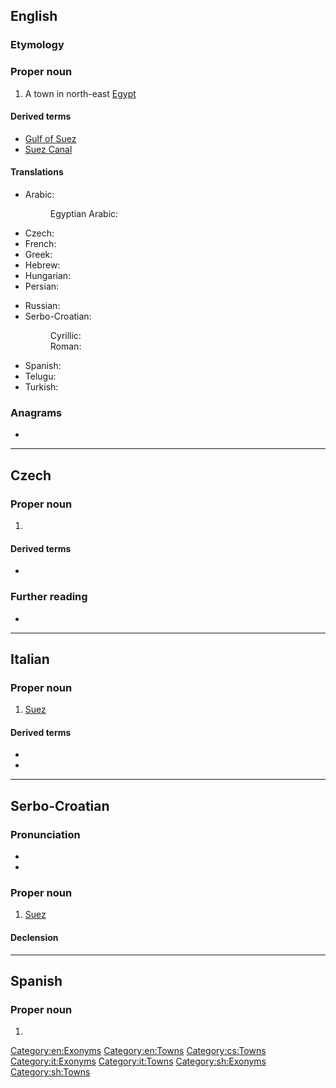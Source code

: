 {{also|suez|-süz}}
==English==

===Etymology===
{{rfelite|en}}

===Proper noun===
{{wikipedia}}
{{en-proper noun}}

# A town in north-east [[Egypt]]

====Derived terms====
* [[Gulf of Suez]]
* [[Suez Canal]]

====Translations====
{{trans-top|Suez, Egypt}}
* Arabic: {{t|ar|اَلسُّوَيْس|m}}
*: Egyptian Arabic: {{t|arz|السويس|tr=el-sewēs}}
* Czech: {{t+|cs|Suez|m}}
* French: {{t+|fr|Suez}}
* Greek: {{t+|el|Σουέζ|n}}
* Hebrew: {{t|he|סואץ|m}}
* Hungarian: {{t|hu|Szuez}}
* Persian: {{t+|fa|سوئز|tr=suez}}
{{trans-mid}}
* Russian: {{t|ru|Суэ́ц|m}}
* Serbo-Croatian:
*: Cyrillic: {{t|sh|Су̀ез|m|sc=Cyrl}}
*: Roman: {{t+|sh|Sùez|m}}
* Spanish: {{t|es|Suez|m}}
* Telugu: {{t|te|సూయజ్}}
* Turkish: {{t|tr|Süveyş}}
{{trans-bottom}}

===Anagrams===
* {{anagrams|en|a=esuz|Suze|Zeus}}

[[Category:en:Exonyms]]
[[Category:en:Towns]]

----

==Czech==

===Proper noun===
{{cs-proper noun|g=m}}

# {{l|en|Suez}} {{gloss|town in north-east Egypt}}

====Derived terms====
* {{l|cs|suezský}}

===Further reading===
* {{R:KNLA}}

[[Category:cs:Towns]]

----

==Italian==

===Proper noun===
{{wikipedia|lang=it}}
{{it-proper noun}}

# [[#English|Suez]]

====Derived terms====
* {{l|it|Canale di Suez}}
* {{l|it|Golfo di Suez}}

[[Category:it:Exonyms]]
[[Category:it:Towns]]

----

==Serbo-Croatian==

===Pronunciation===
* {{IPA|sh|/sǔez/}}
* {{hyphenation|sh|Su|ez}}

===Proper noun===
{{sh-proper noun|g=m|head=Sùez}}

# [[#English|Suez]]

====Declension====
{{sh-decl-noun-unc
|Suez
|Sueza
|Suezu
|Suez
|Suezu
|Suezu
|Suezom
}}

[[Category:sh:Exonyms]]
[[Category:sh:Towns]]

----

==Spanish==

===Proper noun===
{{es-proper noun|m}}

# {{l|en|Suez}}